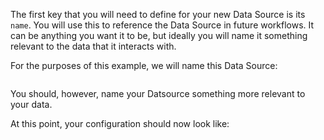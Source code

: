 The first key that you will need to define for your new Data Source is its `name`.  You will use this to reference the Data Source in future workflows.  It can be anything you want it to be, but ideally you will name it something relevant to the data that it interacts with.

For the purposes of this example, we will name this Data Source:

```python name="version-0.18.8 datasource_configuration_name_key"
```

You should, however, name your Datsource something more relevant to your data.

At this point, your configuration should now look like:

```python name="version-0.18.8 datasource_configuration_post_name_key"
```